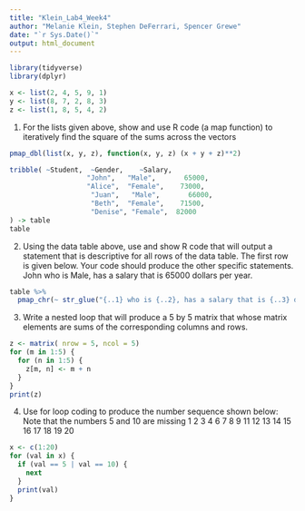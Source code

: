 ```yaml
---
title: "Klein_Lab4_Week4"
author: "Melanie Klein, Stephen DeFerrari, Spencer Grewe"
date: "`r Sys.Date()`"
output: html_document
---
```


```r
library(tidyverse) 
library(dplyr)
```

```r
x <- list(2, 4, 5, 9, 1)
y <- list(8, 7, 2, 8, 3)
z <- list(1, 8, 5, 4, 2)
```

1) For the lists given above, show and use R code (a map function) to iteratively find the square of the sums across the vectors
```r
pmap_dbl(list(x, y, z), function(x, y, z) (x + y + z)**2)
```

```r
tribble( ~Student,  ~Gender,    ~Salary,
                   "John",   "Male",       65000,
                   "Alice",  "Female",    73000,
                    "Juan",   "Male",       66000,
                    "Beth",  "Female",    71500,
                    "Denise", "Female",  82000
) -> table
table
```

2) Using the data table above, use and show R code that will output a statement that
is descriptive for all rows of the data table.
The first row is given below.  Your code should produce the other specific statements.
  John who is Male, has a salary that is 65000 dollars per year.
```r
table %>%
  pmap_chr(~ str_glue("{..1} who is {..2}, has a salary that is {..3} dollars per year."))
```

3) Write a nested loop that will produce a 5 by 5 matrix that whose matrix elements
are sums of the corresponding columns and rows.
```r
z <- matrix( nrow = 5, ncol = 5)
for (m in 1:5) {
  for (n in 1:5) {
    z[m, n] <- m + n
  }
}
print(z)
```

4) Use for loop coding to produce the number sequence shown below:
     Note that the numbers 5 and 10 are missing
1
2
3
4
6
7
8
9
11
12
13
14
15
16
17
18
19
20
```r
x <- c(1:20)
for (val in x) {
  if (val == 5 | val == 10) {
    next
  }
  print(val)
}
```



